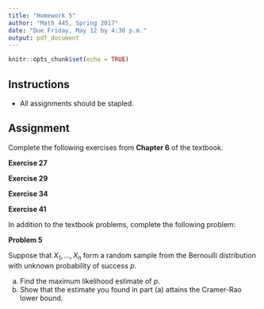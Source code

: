 ```yaml
---
title: "Homework 5"
author: "Math 445, Spring 2017"
date: "Due Friday, May 12 by 4:30 p.m."
output: pdf_document
---
```


```r
knitr::opts_chunk$set(echo = TRUE)
```

## Instructions

- All assignments should be stapled.

## Assignment

Complete the following exercises from **Chapter 6** of the textbook. 

**Exercise 27**

**Exercise 29**

**Exercise 34**

**Exercise 41**

\bigskip

In addition to the textbook problems, complete the following problem:

**Problem 5**

Suppose that $X_1, \ldots, X_n$ form a random sample from the Bernoulli distribution with unknown probability of success $p$.

(a) Find the maximum likelihood estimate of $p$.
(b) Show that the estimate you found in part (a) attains the Cramer-Rao lower bound.